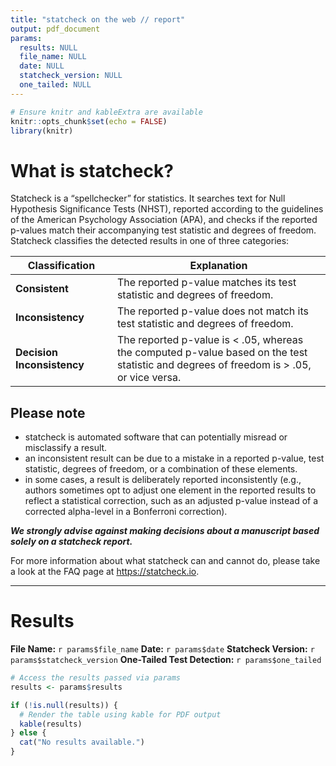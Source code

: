 ```yaml
---
title: "statcheck on the web // report"
output: pdf_document
params:
  results: NULL
  file_name: NULL
  date: NULL
  statcheck_version: NULL
  one_tailed: NULL
---
```


```r
# Ensure knitr and kableExtra are available
knitr::opts_chunk$set(echo = FALSE)
library(knitr)
```

```{=tex}
\begin{center}
  \includegraphics[width=0.5\textwidth]{statcheck-cropped.png}
\end{center}
```
# What is statcheck?

Statcheck is a "spellchecker" for statistics. It searches text for Null Hypothesis Significance Tests (NHST), reported according to the guidelines of the American Psychology Association (APA), and checks if the reported p-values match their accompanying test statistic and degrees of freedom. Statcheck classifies the detected results in one of three categories:

| Classification             | Explanation                                                                                                                               |
|-----------------------|------------------------------------------------|
| **Consistent**             | The reported p-value matches its test statistic and degrees of freedom.                                                                   |
| **Inconsistency**          | The reported p-value does not match its test statistic and degrees of freedom.                                                            |
| **Decision Inconsistency** | The reported p-value is \< .05, whereas the computed p-value based on the test statistic and degrees of freedom is \> .05, or vice versa. |

## Please note

-   statcheck is automated software that can potentially misread or misclassify a result.
-   an inconsistent result can be due to a mistake in a reported p-value, test statistic, degrees of freedom, or a combination of these elements.
-   in some cases, a result is deliberately reported inconsistently (e.g., authors sometimes opt to adjust one element in the reported results to reflect a statistical correction, such as an adjusted p-value instead of a corrected alpha-level in a Bonferroni correction).

***We strongly advise against making decisions about a manuscript based solely on a statcheck report.***

For more information about what statcheck can and cannot do, please take a look at the FAQ page at <https://statcheck.io>.

------------------------------------------------------------------------

# Results

**File Name:** `r params$file_name`
**Date:** `r params$date`
**Statcheck Version:** `r params$statcheck_version`
**One-Tailed Test Detection:** `r params$one_tailed`

```r
# Access the results passed via params
results <- params$results

if (!is.null(results)) {
  # Render the table using kable for PDF output
  kable(results)
} else {
  cat("No results available.")
}
```

